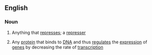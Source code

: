 ==English==

===Noun===
{{wikipedia}}
{{en-noun}}

# Anything that [[repress]]es; a [[represser]]
#{{genetics}} Any [[protein]] that binds to [[DNA]] and thus [[regulate]]s the [[expression]] of [[gene]]s by decreasing the rate of [[transcription]]